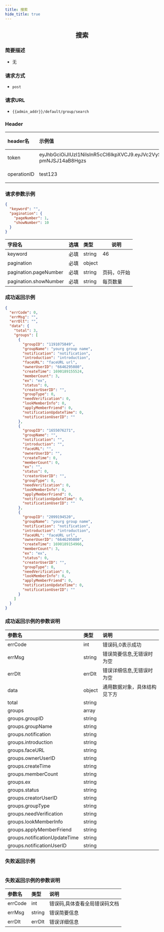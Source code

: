 ```yaml
---
title: 搜索
hide_title: true
---
```


<center>

## 搜索

</center>

### 简要描述
- 无
### 请求方式
- `post` 
### 请求URL
- `{{admin_addr}}/default/group/search` 


### Header
|header名|示例值|选填|类型|说明|
|:----    |:-------    |:--- |---|------      |
|token|eyJhbGciOiJIUzI1NiIsInR5cCI6IkpXVCJ9.eyJVc2VySUQiOiJhZG1pbjIiLCJVc2VyVHlwZSI6MiwiZXhwIjoxNjk4NTcwOTUwLCJuYmYiOjE2OTA3OTQ2NTAsImlhdCI6MTY5MDc5NDk1MH0.DLbXohAp8mUx_qQZbK47T8GlUMm-pmNJSJ14aB8Hgzs|必填|string||
|operationID|test123|必填|string||


### 请求参数示例


```json
{
  "keyword": "",
  "pagination": {
    "pageNumber": 1,
    "showNumber": 10
  }
}
```
|字段名|选填|类型|说明|
|:----    |:-------    |:--- |---|
|keyword|必填|string|46|
|pagination|必填|object||
|pagination.pageNumber|必填|string|页码，0开始|
|pagination.showNumber|必填|string|每页数量|
### 成功返回示例


```json
{
  "errCode": 0,
  "errMsg": "",
  "errDlt": "",
  "data": {
    "total": 3,
    "groups": [
      {
        "groupID": "1191075849",
        "groupName": "yourg group name",
        "notification": "notification",
        "introduction": "introduction",
        "faceURL": "faceURL url",
        "ownerUserID": "6646295080",
        "createTime": 1690189155524,
        "memberCount": 3,
        "ex": "ex",
        "status": 0,
        "creatorUserID": "",
        "groupType": 0,
        "needVerification": 0,
        "lookMemberInfo": 0,
        "applyMemberFriend": 0,
        "notificationUpdateTime": 0,
        "notificationUserID": ""
      },
      {
        "groupID": "1655076271",
        "groupName": "",
        "notification": "",
        "introduction": "",
        "faceURL": "",
        "ownerUserID": "",
        "createTime": 0,
        "memberCount": 0,
        "ex": "",
        "status": 0,
        "creatorUserID": "",
        "groupType": 0,
        "needVerification": 0,
        "lookMemberInfo": 0,
        "applyMemberFriend": 0,
        "notificationUpdateTime": 0,
        "notificationUserID": ""
      },
      {
        "groupID": "2099194520",
        "groupName": "yourg group name",
        "notification": "notification",
        "introduction": "introduction",
        "faceURL": "faceURL url",
        "ownerUserID": "6646295080",
        "createTime": 1690189154966,
        "memberCount": 3,
        "ex": "ex",
        "status": 0,
        "creatorUserID": "",
        "groupType": 0,
        "needVerification": 0,
        "lookMemberInfo": 0,
        "applyMemberFriend": 0,
        "notificationUpdateTime": 0,
        "notificationUserID": ""
      }
    ]
  }
}
```
### 成功返回示例的参数说明


|参数名|类型|说明|
|:----    |:-------    |:--- |
|errCode|int|错误码,0表示成功|
|errMsg|string|错误简要信息,无错误时为空|
|errDlt|errDlt|错误详细信息,无错误时为空|
|data|object|通用数据对象，具体结构见下方|
|total|string||
|groups|array||
|groups.groupID|string||
|groups.groupName|string||
|groups.notification|string||
|groups.introduction|string||
|groups.faceURL|string||
|groups.ownerUserID|string||
|groups.createTime|string||
|groups.memberCount|string||
|groups.ex|string||
|groups.status|string||
|groups.creatorUserID|string||
|groups.groupType|string||
|groups.needVerification|string||
|groups.lookMemberInfo|string||
|groups.applyMemberFriend|string||
|groups.notificationUpdateTime|string||
|groups.notificationUserID|string||
### 失败返回示例


```json

```
### 失败返回示例的参数说明


|参数名|类型|说明|
|:----    |:-------    |:--- |
|errCode|int|错误码,具体查看全局错误码文档|
|errMsg|string|错误简要信息|
|errDlt|errDlt|错误详细信息|
